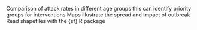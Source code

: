 Comparison of attack rates in different age groups
this can identify priority groups for interventions
Maps illustrate the spread and impact of outbreak
Read shapefiles with the {sf} R package
